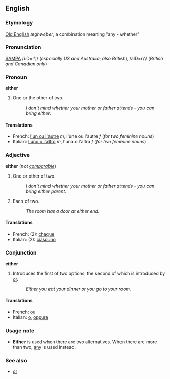 ==English==
===Etymology===
[[Old English]] ''&aelig;ghwe&thorn;er'', a combination meaning "any - whether"

===Pronunciation===
[[SAMPA]] /i:D=r\'/ (''especially US and Australia''; ''also British''), /aID=r\'/ (''British and Canadian only'')

===Pronoun===
'''either'''

#One or the other of two.
#:''I don't mind whether your mother or father attends - you can bring either.''

====Translations====
*French: [[l'un ou l'autre]] ''m'', l'une ou l'autre ''f'' (''for two feminine nouns'')
*Italian: [[l'uno o l'altro]] ''m'', l'una o l'altra ''f''  (''for two feminine nouns'')

===Adjective===
'''either''' (''not [[comparable]]'')

#One or other of two.
#:''I don't mind whether your mother or father attends - you can bring either parent.''
#Each of two.
#:''The room has a door at either end.''

====Translations====
*French: (2): [[chaque]]
*Italian: (2): [[ciascuno]]

===Conjunction===
'''either'''

#Introduces the first of two options, the second of which is introduced by [[or]].
#:''Either you eat your dinner or you go to your room.''

====Translations====
*French: [[ou]]
*Italian: [[o#Italian|o]], [[oppure]]

===Usage note===
*'''Either''' is used when there are two alternatives.  When there are more than two, [[any]] is used instead.

===See also===
*[[or]]